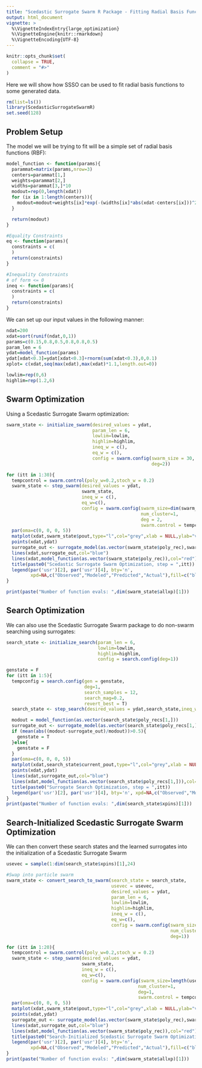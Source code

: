 ```yaml
---
title: "Scedastic Surrogate Swarm R Package - Fitting Radial Basis Functions"
output: html_document
vignette: >
  %\VignetteIndexEntry{large_optimization}
  %\VignetteEngine{knitr::rmarkdown}
  %\VignetteEncoding{UTF-8}
---
```


```r
knitr::opts_chunk$set(
  collapse = TRUE,
  comment = "#>"
)
```

Here we will show how SSSO can be used to fit radial basis functions to some generated data. 

```r
rm(list=ls())
library(ScedasticSurrogateSwarmR)
set.seed(128)
```

## Problem Setup
The model we will be trying to fit will be a simple set of radial basis functions (RBF):
```r
model_function <- function(params){
  parammat=matrix(params,nrow=3)
  centers=parammat[1,]
  weights=parammat[2,]
  widths=parammat[3,]*10
  modout=rep(0,length(xdat))
  for (ix in 1:length(centers)){
    modout=modout+weights[ix]*exp(-(widths[ix]*abs(xdat-centers[ix]))^2)
  }

  return(modout)
}

#Equality Constraints
eq <- function(params){
  constraints = c(
  )
  return(constraints)
}

#Inequality Constraints
# of form <= 0
ineq <- function(params){
  constraints = c(
  )
  return(constraints)
}
```

We can set up our input values in the following manner:
```r
ndat=200
xdat=sort(runif(ndat,0,1))
params=c(0.15,0.8,0.5,0.8,0.8,0.5)
param_len = 6
ydat=model_function(params)
ydat[xdat<0.3]=ydat[xdat<0.3]+rnorm(sum(xdat<0.3),0,0.1)
xplot= c(xdat,seq(max(xdat),max(xdat)*1.1,length.out=0))

lowlim=rep(0,6)
highlim=rep(1.2,6)
```


## Swarm Optimization
Using a Scedastic Surrogate Swarm optimization:
```r
swarm_state <- initialize_swarm(desired_values = ydat,
                                param_len = 6,
                                lowlim=lowlim,
                                highlim=highlim,
                                ineq_w = c(),
                                eq_w = c(),
                                config = swarm.config(swarm_size = 30,
                                                      deg=2))

for (itt in 1:30){
  tempcontrol = swarm.control(poly_w=0.2,stoch_w = 0.2)
  swarm_state <- step_swarm(desired_values = ydat,
                            swarm_state,
                            ineq_w = c(),
                            eq_w=c(),
                            config = swarm.config(swarm_size=dim(swarm_state$x.p)[1],
                                                  num_cluster=1,
                                                  deg = 2,
                                                  swarm.control = tempcontrol))
  par(oma=c(0, 0, 0, 5))
  matplot(xdat,swarm_state$pout,type="l",col="grey",xlab = NULL,ylab="value",ylim = c(0,1.2))
  points(xdat,ydat)
  surrogate_out <- surrogate_model(as.vector(swarm_state$poly_rec),swarm_state$polyouts,swarm_state$centersaves,deg=2)
  lines(xdat,surrogate_out,col="blue")
  lines(xdat,model_function(as.vector(swarm_state$poly_rec)),col="red")
  title(paste0("Scedastic Surrogate Swarm Optimization, step = ",itt))
  legend(par('usr')[2], par('usr')[4], bty='n',
         xpd=NA,c("Observed","Modeled","Predicted","Actual"),fill=c("black","grey","blue","red"))
}

print(paste("Number of function evals: ",dim(swarm_state$allxp)[1]))
```

## Search Optimization

We can also use the Scedastic Surrogate Swarm package to do non-swarm searching using surrogates:
```r
search_state <- initialize_search(param_len = 6,
                                  lowlim=lowlim,
                                  highlim=highlim,
                                  config = search.config(deg=1))

genstate = F
for (itt in 1:5){
  tempconfig = search.config(gen = genstate,
                             deg=1,
                             search_samples = 12,
                             search_mag=0.2,
                             revert_best = T)
  search_state <- step_search(desired_values = ydat,search_state,ineq_w = c(),eq_w=c(),config = tempconfig)

  modout = model_function(as.vector(search_state$poly_recs[1,]))
  surrogate_out <- surrogate_model(as.vector(search_state$poly_recs[1,]),search_state$polyouts,search_state$centersaves,deg=1)
  if (mean(abs((modout-surrogate_out)/modout))>0.5){
    genstate = T
  }else{
    genstate = F
  }
  par(oma=c(0, 0, 0, 5))
  matplot(xdat,search_state$current_pout,type="l",col="grey",xlab = NULL,ylab="value",ylim = c(0,1.2))
  points(xdat,ydat)
  lines(xdat,surrogate_out,col="blue")
  lines(xdat,model_function(as.vector(search_state$poly_recs[1,])),col="red")
  title(paste0("Surrogate Search Optimization, step = ",itt))
  legend(par('usr')[2], par('usr')[4], bty='n', xpd=NA,c("Observed","Modeled","Predicted","Actual"),fill=c("black","grey","blue","red"))
}
print(paste("Number of function evals: ",dim(search_state$xpins)[1]))
```


## Search-Initialized Scedastic Surrogate Swarm Optimization
We can then convert these search states and the learned surrogates into the initialization of a Scedastic Surrogate Swarm

```r
usevec = sample(1:dim(search_state$xpins)[1],24)

#Swap into particle swarm
swarm_state <- convert_search_to_swarm(search_state = search_state,
                                       usevec = usevec,
                                       desired_values = ydat,
                                       param_len = 6,
                                       lowlim=lowlim,
                                       highlim=highlim,
                                       ineq_w = c(),
                                       eq_w=c(),
                                       config = swarm.config(swarm_size=length(usevec),
                                                             num_cluster=1,
                                                             deg=1))

for (itt in 1:20){
  tempcontrol = swarm.control(poly_w=0.2,stoch_w = 0.2)
  swarm_state <- step_swarm(desired_values = ydat,
                            swarm_state,
                            ineq_w = c(),
                            eq_w=c(),
                            config = swarm.config(swarm_size=length(usevec),
                                                 num_cluster=1,
                                                 deg=1,
                                                 swarm.control = tempcontrol))
  par(oma=c(0, 0, 0, 5))
  matplot(xdat,swarm_state$pout,type="l",col="grey",xlab = NULL,ylab="value",ylim = c(0,1.2))
  points(xdat,ydat)
  surrogate_out <- surrogate_model(as.vector(swarm_state$poly_rec),swarm_state$polyouts,swarm_state$centersaves,deg=1)
  lines(xdat,surrogate_out,col="blue")
  lines(xdat,model_function(as.vector(swarm_state$poly_rec)),col="red")
  title(paste0("Search-Initialized Scedastic Surrogate Swarm Optimization, step = ",itt))
  legend(par('usr')[2], par('usr')[4], bty='n',
         xpd=NA,c("Observed","Modeled","Predicted","Actual"),fill=c("black","grey","blue","red"))
}
print(paste("Number of function evals: ",dim(swarm_state$allxp)[1]))
```
